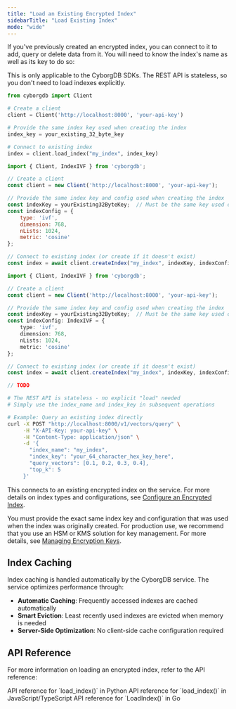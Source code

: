 ```yaml
---
title: "Load an Existing Encrypted Index"
sidebarTitle: "Load Existing Index"
mode: "wide"
---
```


If you've previously created an encrypted index, you can connect to it to add, query or delete data from it. You will need to know the index's name as well as its key to do so:

<Note>This is only applicable to the CyborgDB SDKs. The REST API is stateless, so you don't need to load indexes explicitly.</Note>
<CodeGroup>
```python Python SDK icon="python"
from cyborgdb import Client

# Create a client
client = Client('http://localhost:8000', 'your-api-key')

# Provide the same index key used when creating the index
index_key = your_existing_32_byte_key

# Connect to existing index
index = client.load_index("my_index", index_key)
```

```javascript JavaScript SDK icon="js"
import { Client, IndexIVF } from 'cyborgdb';

// Create a client
const client = new Client('http://localhost:8000', 'your-api-key');

// Provide the same index key and config used when creating the index  
const indexKey = yourExisting32ByteKey;  // Must be the same key used originally
const indexConfig = {
    type: 'ivf',
    dimension: 768,
    nLists: 1024,
    metric: 'cosine'
};

// Connect to existing index (or create if it doesn't exist)
const index = await client.createIndex("my_index", indexKey, indexConfig);
```

```typescript TypeScript SDK icon="code"
import { Client, IndexIVF } from 'cyborgdb';

// Create a client
const client = new Client('http://localhost:8000', 'your-api-key');

// Provide the same index key and config used when creating the index
const indexKey = yourExisting32ByteKey;  // Must be the same key used originally
const indexConfig: IndexIVF = {
    type: 'ivf',
    dimension: 768,
    nLists: 1024,
    metric: 'cosine'
};

// Connect to existing index (or create if it doesn't exist)
const index = await client.createIndex("my_index", indexKey, indexConfig);
```

```go Go SDK icon="golang"
// TODO
```

```bash cURL icon="rectangle-terminal"
# The REST API is stateless - no explicit "load" needed
# Simply use the index_name and index_key in subsequent operations

# Example: Query an existing index directly
curl -X POST "http://localhost:8000/v1/vectors/query" \
     -H "X-API-Key: your-api-key" \
     -H "Content-Type: application/json" \
     -d '{
       "index_name": "my_index",
       "index_key": "your_64_character_hex_key_here",
       "query_vectors": [0.1, 0.2, 0.3, 0.4],
       "top_k": 5
     }'
```
</CodeGroup>

This connects to an existing encrypted index on the service. For more details on index types and configurations, see [Configure an Encrypted Index](./configure-index).

<Warning>You must provide the exact same index key and configuration that was used when the index was originally created. 
For production use, we recommend that you use an HSM or KMS solution for key management.
For more details, see [Managing Encryption Keys](../advanced/managing-keys).</Warning>

## Index Caching

Index caching is handled automatically by the CyborgDB service. The service optimizes performance through:

- **Automatic Caching**: Frequently accessed indexes are cached automatically
- **Smart Eviction**: Least recently used indexes are evicted when memory is needed  
- **Server-Side Optimization**: No client-side cache configuration required

## API Reference

For more information on loading an encrypted index, refer to the API reference:

<CardGroup cols={3}>
    <Card title="Python SDK Reference" href="../../python-sdk/client/load-index" icon="python">
        API reference for `load_index()` in Python
    </Card>
    <Card title="JS/TS SDK Reference" href="../../js-ts-sdk/client/load-index" icon="js">
        API reference for `load_index()` in JavaScript/TypeScript
    </Card>
    <Card title="Go SDK Reference" href="../../go-sdk/client/load-index" icon="golang">
        API reference for `LoadIndex()` in Go
    </Card>
</CardGroup>
